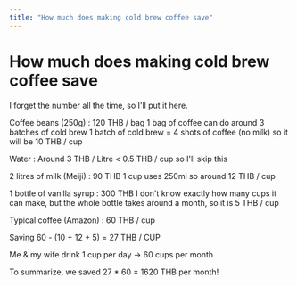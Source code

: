 ```yaml
---
title: "How much does making cold brew coffee save"
---
```


# How much does making cold brew coffee save

I forget the number all the time, so I'll put it here.

Coffee beans (250g) : 120 THB / bag
1 bag of coffee can do around 3 batches of cold brew
1 batch of cold brew = 4 shots of coffee (no milk)
so it will be 10 THB / cup

Water : Around 3 THB / Litre
< 0.5 THB / cup so I'll skip this

2 litres of milk (Meiji) : 90 THB
1 cup uses 250ml
so around 12 THB / cup

1 bottle of vanilla syrup : 300 THB
I don't know exactly how many cups it can make, but the whole bottle takes around a month, so it is 5 THB / cup

Typical coffee (Amazon) : 60 THB / cup

Saving 60 - (10 + 12 + 5) = 27 THB / CUP

Me & my wife drink 1 cup per day -> 60 cups per month

To summarize, we saved 27 * 60 = 1620 THB per month!
